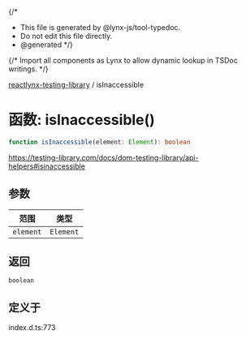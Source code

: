 {/*
* This file is generated by @lynx-js/tool-typedoc.
* Do not edit this file directly.
* @generated
*/}

{/* Import all components as Lynx to allow dynamic lookup in TSDoc writings. */}


[reactlynx-testing-library](/api/reactlynx-testing-library/index.mdx) / isInaccessible

# 函数: isInaccessible()

```ts
function isInaccessible(element: Element): boolean
```

https://testing-library.com/docs/dom-testing-library/api-helpers#isinaccessible

## 参数

| 范围 | 类型 |
| ------ | ------ |
| `element` | `Element` |

## 返回

`boolean`

## 定义于

index.d.ts:773

